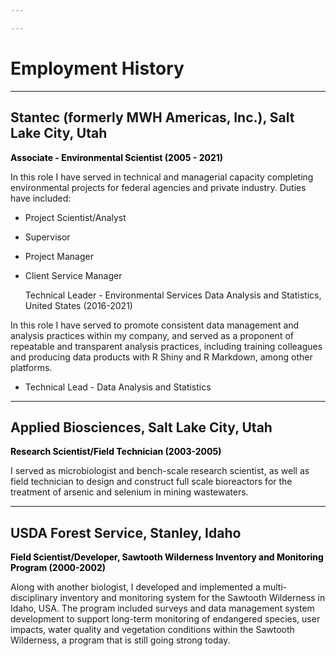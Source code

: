 ```yaml
---

---
```


# Employment History

<hr/>

## Stantec (formerly MWH Americas, Inc.), Salt Lake City, Utah

<p style="font-size:14px;font-weight: bold;color:black;padding:0px;">Associate - Environmental Scientist (2005 - 2021)</p>

In this role I have served in technical and managerial capacity completing environmental projects for federal agencies and private industry. Duties have included:

* Project Scientist/Analyst
* Supervisor
* Project Manager
* Client Service Manager


  <p style="font-size:14px;font-weight: bold;color:black;padding:0px;">Technical Leader - Environmental Services Data Analysis and Statistics, United States (2016-2021)</p>
  
In this role I have served to promote consistent data management and analysis practices within my company, and served as a proponent of repeatable and transparent analysis practices, including training colleagues and producing data products with R Shiny and R Markdown, among other platforms.

* Technical Lead - Data Analysis and Statistics
  
<hr/>
  
## Applied Biosciences, Salt Lake City, Utah
  
  <p style="font-size:14px;font-weight: bold;color:black;padding:0px;">Research Scientist/Field Technician (2003-2005)</p>
  
I served as microbiologist and bench-scale research scientist, as well as field technician to design and construct full scale bioreactors for the treatment of arsenic and selenium in mining wastewaters.
 
<hr/> 
  
## USDA Forest Service, Stanley, Idaho
  
  <p style="font-size:14px;font-weight: bold;color:black;padding:0px;">Field Scientist/Developer, Sawtooth Wilderness Inventory and Monitoring Program (2000-2002)</p>

Along with another biologist, I developed and implemented a multi-disciplinary inventory and monitoring system for the Sawtooth Wilderness in Idaho, USA. The program included surveys and data management system development to support long-term monitoring of endangered species, user impacts, water quality and vegetation conditions within the Sawtooth Wilderness, a program that is still going strong today.
  
  
  
  
  




